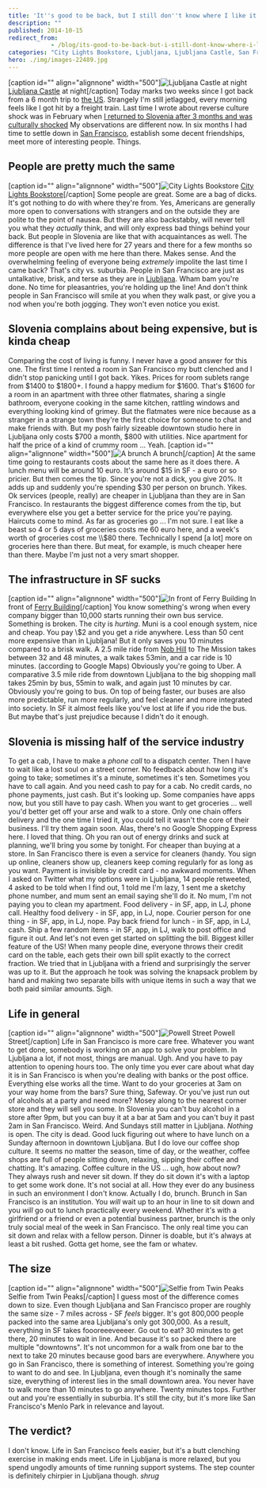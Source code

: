 ```yaml
---
title: 'It''s good to be back, but I still don''t know where I like it more'
description: ""
published: 2014-10-15
redirect_from: 
            - /blog/its-good-to-be-back-but-i-still-dont-know-where-i-like-it-more/swizec/6610
categories: "City Lights Bookstore, Ljubljana, Ljubljana Castle, San Francisco, Slovenia, Travel + Events, United States"
hero: ./img/images-22489.jpg
---
```


\[caption id="" align="alignnone" width="500"]![Ljubljana Castle at night](./img/images-22489.jpg "Ljubljana Castle at night") [Ljubljana Castle](<http://maps.google.com/maps?ll=46.0488888889,14.5083333333&spn=0.01,0.01&q=46.0488888889,14.5083333333 (Ljubljana%20Castle)&t=h> "Ljubljana Castle") at night\[/caption] Today marks two weeks since I got back from a 6 month trip to [the US](<http://maps.google.com/maps?ll=38.8833333333,-77.0166666667&spn=10.0,10.0&q=38.8833333333,-77.0166666667 (United%20States)&t=h> "United States"). Strangely I'm still jetlagged, every morning feels like I got hit by a freight train. Last time I wrote about reverse culture shock was in February when [I returned to Slovenia after 3 months and was culturally shocked](http://swizec.com/blog/i-returned-to-slovenia-after-3-months-and-i-am-culturally-shocked/swizec/6530) My observations are different now. In six months I had time to settle down in [San Francisco](<http://maps.google.com/maps?ll=37.7833333333,-122.416666667&spn=0.1,0.1&q=37.7833333333,-122.416666667 (San%20Francisco)&t=h> "San Francisco"), establish some decent friendships, meet more of interesting people. Things.

## People are pretty much the same

\[caption id="" align="alignnone" width="500"]![City Lights Bookstore](./img/images-22491.jpg "City Lights Bookstore") [City Lights Bookstore](<http://maps.google.com/maps?ll=37.797628,-122.406575&spn=0.01,0.01&q=37.797628,-122.406575 (City%20Lights%20Bookstore)&t=h> "City Lights Bookstore")\[/caption] Some people are great. Some are a bag of dicks. It's got nothing to do with where they're from. Yes, Americans are generally more open to conversations with strangers and on the outside they are polite to the point of nausea. But they are also backstabby, will never tell you what they _actually_ think, and will only express bad things behind your back. But people in Slovenia are like that with acquaintances as well. The difference is that I've lived here for 27 years and there for a few months so more people are open with me here than there. Makes sense. And the overwhelming feeling of everyone being _extremely_ impolite the last time I came back? That's city vs. suburbia. People in San Francisco are just as untalkative, brisk, and terse as they are in [Ljubljana](<http://maps.google.com/maps?ll=46.0555555556,14.5083333333&spn=0.1,0.1&q=46.0555555556,14.5083333333 (Ljubljana)&t=h> "Ljubljana"). Wham bam you're done. No time for pleasantries, you're holding up the line! And don't think people in San Francisco will smile at you when they walk past, or give you a nod when you're both jogging. They won't even notice you exist.

## Slovenia complains about being expensive, but is kinda cheap

Comparing the cost of living is funny. I never have a good answer for this one. The first time I rented a room in San Francisco my butt clenched and I didn't stop panicking until I got back. Yikes. Prices for room sublets range from $1400 to $1800+. I found a happy medium for $1600. That's $1600 for a room in an apartment with three other flatmates, sharing a single bathroom, everyone cooking in the same kitchen, rattling windows and everything looking kind of grimey. But the flatmates were nice because as a stranger in a strange town they're the first choice for someone to chat and make friends with. But my posh fairly sizeable downtown studio here in Ljubljana only costs $700 a month, $800 with utilities. Nice apartment for half the price of a kind of crummy room ... Yeah. \[caption id="" align="alignnone" width="500"]![A brunch](./img/images-22492.jpg "A brunch") A brunch\[/caption] At the same time going to restaurants costs about the same here as it does there. A lunch menu will be around 10 euro. It's around $15 in SF - a euro or so pricier. But then comes the tip. Since you're not a dick, you give 20%. It adds up and suddenly you're spending $30 per person on brunch. Yikes. Ok services (people, really) are cheaper in Ljubljana than they are in San Francisco. In restaurants the biggest difference comes from the tip, but everywhere else you get a better service for the price you're paying. Haircuts come to mind. As far as groceries go ... I'm not sure. I eat like a beast so 4 or 5 days of groceries costs me 60 euro here, and a week's worth of groceries cost me \\$80 there. Technically I spend \[a lot] more on groceries here than there. But meat, for example, is much cheaper here than there. Maybe I'm just not a very smart shopper.

## The infrastructure in SF sucks

\[caption id="" align="alignnone" width="500"]![In front of Ferry Building](./img/images-22490.jpg "In front of Ferry Building") In front of [Ferry Building](<http://maps.google.com/maps?ll=37.7955555556,-122.392222222&spn=0.01,0.01&q=37.7955555556,-122.392222222 (San%20Francisco%20Ferry%20Building)&t=h> "San Francisco Ferry Building")\[/caption] You know something's wrong when every company bigger than 10,000 starts running their own bus service. Something is broken. The city is _hurting_. Muni is a cool enough system, nice and cheap. You pay \\$2 and you get a ride anywhere. Less than 50 cent more expensive than in Ljubljana! But it only saves you 10 minutes compared to a brisk walk. A 2.5 mile ride from [Nob Hill](<http://maps.google.com/maps?ll=37.79323,-122.41448&spn=0.1,0.1&q=37.79323,-122.41448 (Nob%20Hill%2C%20San%20Francisco)&t=h> "Nob Hill, San Francisco") to The Mission takes between 32 and 48 minutes, a walk takes 53min, and a car ride is 10 minutes. (according to Google Maps) Obviously you're going to Uber. A comparative 3.5 mile ride from downtown Ljubljana to the big shopping mall takes 25min by bus, 55min to walk, and again just 10 minutes by car. Obviously you're going to bus. On top of being faster, our buses are also more predictable, run more regularly, and feel cleaner and more integrated into society. In SF it almost feels like you've lost at life if you ride the bus. But maybe that's just prejudice because I didn't do it enough.

## Slovenia is missing half of the service industry

To get a cab, I have to make a _phone call_ to a dispatch center. Then I have to wait like a lost soul on a street corner. No feedback about how long it's going to take; sometimes it's a minute, sometimes it's ten. Sometimes you have to call again. And you need cash to pay for a cab. No credit cards, no phone payments, just cash. But it's looking up. Some companies have apps now, but you still have to pay cash. When you want to get groceries ... well you'd better get off your arse and walk to a store. Only one chain offers delivery and the one time I tried it, you could tell it wasn't the core of their business. I'll try them again soon. Alas, there's no Google Shopping Express here. I loved that thing. Oh you ran out of energy drinks and suck at planning, we'll bring you some by tonight. For cheaper than buying at a store. In San Francisco there is even a service for cleaners (handy. You sign up online, cleaners show up, cleaners keep coming regularly for as long as you want. Payment is invisible by credit card - no awkward moments. When I asked on Twitter what my options were in Ljubljana, 14 people retweeted, 4 asked to be told when I find out, 1 told me I'm lazy, 1 sent me a sketchy phone number, and mum sent an email saying she'll do it. No mum, I'm not paying you to clean my apartment. Food delivery - in SF, app, in LJ, phone call. Healthy food delivery - in SF, app, in LJ, nope. Courier person for one thing - in SF, app, in LJ, nope. Pay back friend for lunch - in SF, app, in LJ, cash. Ship a few random items - in SF, app, in LJ, walk to post office and figure it out. And let's not even get started on splitting the bill. Biggest killer feature of the US! When many people dine, everyone throws their credit card on the table, each gets their own bill split exactly to the correct fraction. We tried that in Ljubljana with a friend and surprisingly the server was up to it. But the approach he took was solving the knapsack problem by hand and making two separate bills with unique items in such a way that we both paid similar amounts. Sigh.

## Life in general

\[caption id="" align="alignnone" width="500"]![Powell Street](./img/images-22493.jpg "Powell Street") Powell Street\[/caption] Life in San Francisco is more care free. Whatever you want to get done, somebody is working on an app to solve your problem. In Ljubljana a lot, if not most, things are manual. Ugh. And you have to pay attention to opening hours too. The only time you ever care about what day it is in San Francisco is when you're dealing with banks or the post office. Everything else works all the time. Want to do your groceries at 3am on your way home from the bars? Sure thing, Safeway. Or you've just run out of alcohols at a party and need more? Mosey along to the nearest corner store and they will sell you some. In Slovenia you can't buy alcohol in a store after 9pm, but you can buy it at a bar at 5am and you can't buy it past 2am in San Francisco. Weird. And Sundays still matter in Ljubljana. _Nothing_ is open. The city is dead. Good luck figuring out where to have lunch on a Sunday afternoon in downtown Ljubljana. But I do love our coffee shop culture. It seems no matter the season, time of day, or the weather, coffee shops are full of people sitting down, relaxing, sipping their coffee and chatting. It's amazing. Coffee culture in the US ... ugh, how about now? They always rush and never sit down. If they do sit down it's with a laptop to get some work done. It's not social at all. How they ever do any business in such an environment I don't know. Actually I do, brunch. Brunch in San Francisco is an institution. You _will_ wait up to an hour in line to sit down and you _will_ go out to lunch practically every weekend. Whether it's with a girlfriend or a friend or even a potential business partner, brunch is the only truly social meal of the week in San Francisco. The only real time you can sit down and relax with a fellow person. Dinner is doable, but it's always at least a bit rushed. Gotta get home, see the fam or whatev.

## The size

\[caption id="" align="alignnone" width="500"]![Selfie from Twin Peaks](./img/images-22494.jpg "Selfie from Twin Peaks") Selfie from Twin Peaks\[/caption] I guess most of the difference comes down to size. Even though Ljubljana and San Francisco proper are roughly the same size - 7 miles across - SF _feels_ bigger. It's got 800,000 people packed into the same area Ljubljana's only got 300,000. As a result, everything in SF takes foooreeeveeeer. Go out to eat? 30 minutes to get there, 20 minutes to wait in line. And because it's so packed there are multiple "downtowns". It's not uncommon for a walk from one bar to the next to take 20 minutes because good bars are everywhere. Anywhere you go in San Francisco, there is something of interest. Something you're going to want to do and see. In Ljubljana, even though it's nominally the same size, everything of interest lies in the small downtown area. You never have to walk more than 10 minutes to go anywhere. Twenty minutes tops. Further out and you're essentially in suburbia. It's still the city, but it's more like San Francisco's Menlo Park in relevance and layout.

## The verdict?

I don't know. Life in San Francisco feels easier, but it's a butt clenching exercise in making ends meet. Life in Ljubljana is more relaxed, but you spend ungodly amounts of time running support systems. The step counter is definitely chirpier in Ljubljana though. _shrug_
